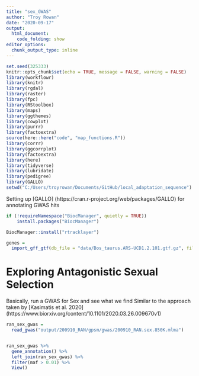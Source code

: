 ```yaml
---
title: "sex_GWAS"
author: "Troy Rowan"
date: "2020-09-17"
output: 
  html_document:
    code_folding: show
editor_options:
  chunk_output_type: inline
---
```


```r
set.seed(325333)
knitr::opts_chunk$set(echo = TRUE, message = FALSE, warning = FALSE)
library(workflowr)
library(knitr)
library(rgdal)
library(raster)
library(fpc)
library(RStoolbox)
library(maps)
library(ggthemes)
library(cowplot)
library(purrr)
library(factoextra)
source(here::here("code", "map_functions.R"))
library(corrr)
library(ggcorrplot)
library(factoextra)
library(here)
library(tidyverse)
library(lubridate)
library(pedigree)
library(GALLO)
setwd("C:/Users/troyrowan/Documents/GitHub/local_adaptation_sequence")
```

Setting up [GALLO] (https://cran.r-project.org/web/packages/GALLO) for annotating GWAS hits
```r
if (!requireNamespace("BiocManager", quietly = TRUE))
    install.packages("BiocManager")

BiocManager::install("rtracklayer")

genes = 
  import_gff_gtf(db_file = "data/Bos_taurus.ARS-UCD1.2.101.gtf.gz", file_type = "gtf")
```


# Exploring Antagonistic Sexual Selection
Basically, run a GWAS for Sex and see what we find
Similar to the approach taken by [Kasimatis et al. 2020] (https://www.biorxiv.org/content/10.1101/2020.03.26.009670v1)

```r
ran_sex_gwas =
  read_gwas("output/200910_RAN/gpsm/gwas/200910_RAN.sex.850K.mlma")


ran_sex_gwas %>% 
  gene_annotation() %>% 
  left_join(ran_sex_gwas) %>%
  filter(maf > 0.01) %>% 
  View()

```

